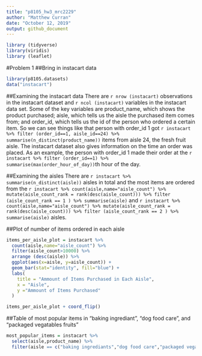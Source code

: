 ```yaml
---
title: "p8105_hw3_mrc2229"
author: "Matthew Curran"
date: "October 12, 2019"
output: github_document
---
```


```r
library (tidyverse)
library(viridis)
library (leaflet)
```

#Problem 1
##Bring in instacart data
```r
library(p8105.datasets)
data("instacart")
```
##Examining the instacart data
There are `r nrow (instacart)` observations in the instacart dataset and `r ncol (instacart)` variables in the instacart data set. Some of the key variables are product_name, which shows the product purchased; aisle, which tells us the aisle the purchased item comes from; and order_id, which tells us the id of the person who ordered a certain item. So we can see things like that person with order_id 1 got  `r instacart %>% filter (order_id==1, aisle_id==24) %>% summarise(n_distinct(product_name))` items from aisle 24, the fresh fruit aisle. The instacart dataset also gives information on the time an order was placed. As an example, the person with order_id 1 made their order at the `r instacart %>% filter (order_id==1) %>% summarise(max(order_hour_of_day))`th hour of the day.

##Examining the aisles
There are `r instacart %>% summarise(n_distinct(aisle))` aisles in total and the most items are ordered from the `r instacart %>% count(aisle,name="aisle_count") %>% mutate(aisle_count_rank = rank(desc(aisle_count))) %>% filter (aisle_count_rank == 1 ) %>% summarise(aisle)` and `r instacart %>% count(aisle,name="aisle_count") %>% mutate(aisle_count_rank = rank(desc(aisle_count))) %>% filter (aisle_count_rank == 2 ) %>% summarise(aisle)` aisles.

##Plot of number of items ordered in each aisle
```r
items_per_aisle_plot = instacart %>%
  count(aisle,name="aisle_count") %>%
  filter(aisle_count>10000) %>%
  arrange (desc(aisle)) %>%
  ggplot(aes(x=aisle, y=aisle_count)) +
  geom_bar(stat="identity", fill="blue") +
  labs(
    title = "Ammount of Items Purchased in Each Aisle",
    x = "Aisle",
    y ="Ammount of Items Purchased"
  )

items_per_aisle_plot + coord_flip()
```
##Table of most popular items in "baking ingrediant", "dog food care", and "packaged vegatables fruits"
```r
most_popular_items = instacart %>%
  select(aisle,product_name) %>%
  filter(aisle == c("baking ingrediants","dog food care","packaged vegatables fruits")) 
```
